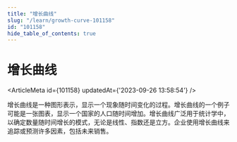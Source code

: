 ```yaml
---
title: "增长曲线"
slug: "/learn/growth-curve-101158"
id: "101158"
hide_table_of_contents: true
---
```



# 增长曲线

<ArticleMeta id={101158} updatedAt={'2023-09-26 13:58:54'} />
<div className='border-solid border-b border-t-0 my-4 border-[var(--ifm-color-gray-300)]' />

增长曲线是一种图形表示，显示一个现象随时间变化的过程。增长曲线的一个例子可能是一张图表，显示一个国家的人口随时间增加。增长曲线广泛用于统计学中，以确定数量随时间增长的模式，无论是线性、指数还是立方。企业使用增长曲线来追踪或预测许多因素，包括未来销售。
